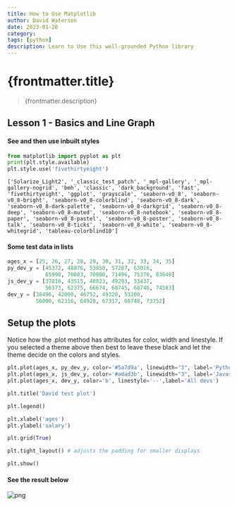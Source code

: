 ```yaml
---
title: How to Use Matplotlib
author: David Waterson
date: 2023-01-28
category: 
tags: [python]
description: Learn to Use this well-grounded Python library  
---
```

# {frontmatter.title}
> {frontmatter.description}
## Lesson 1 - Basics and Line Graph

#### See and then use inbuilt styles


```python
from matplotlib import pyplot as plt
print(plt.style.available)
plt.style.use('fivethirtyeight')
```
    ['Solarize_Light2', '_classic_test_patch', '_mpl-gallery', '_mpl-gallery-nogrid', 'bmh', 'classic', 'dark_background', 'fast', 'fivethirtyeight', 'ggplot', 'grayscale', 'seaborn-v0_8', 'seaborn-v0_8-bright', 'seaborn-v0_8-colorblind', 'seaborn-v0_8-dark', 'seaborn-v0_8-dark-palette', 'seaborn-v0_8-darkgrid', 'seaborn-v0_8-deep', 'seaborn-v0_8-muted', 'seaborn-v0_8-notebook', 'seaborn-v0_8-paper', 'seaborn-v0_8-pastel', 'seaborn-v0_8-poster', 'seaborn-v0_8-talk', 'seaborn-v0_8-ticks', 'seaborn-v0_8-white', 'seaborn-v0_8-whitegrid', 'tableau-colorblind10']


#### Some test data in lists

```python
ages_x = [25, 26, 27, 28, 29, 30, 31, 32, 33, 34, 35]
py_dev_y = [45372, 48876, 53850, 57287, 63016,
            65998, 70003, 70000, 71496, 75370, 83640]
js_dev_y = [37810, 43515, 46823, 49293, 53437,
            56373, 62375, 66674, 68745, 68746, 74583]
dev_y = [38496, 42000, 46752, 49320, 53200,
         56000, 62316, 64928, 67317, 68748, 73752]
```

## Setup the plots

Notice how the .plot method has attributes for color, width and linestyle. If you selected a theme above then best to leave these black and let the theme decide on the colors and styles.

```python
plt.plot(ages_x, py_dev_y, color='#5a7d9a', linewidth="3", label='Python devs')
plt.plot(ages_x, js_dev_y, color='#adad3b', linewidth="3", label='Javascript')
plt.plot(ages_x, dev_y, color='b', linestyle='--',label='All devs')

plt.title('David test plot')

plt.legend()

plt.xlabel('ages')
plt.ylabel('salary')

plt.grid(True)

plt.tight_layout() # adjusts the padding for smaller displays

plt.show()
```
#### See the result below    
![png](/assets/py_matplotlib01.png)
    

<img src="/public/assets/py_matplotlib01.png" alt=""/> 



